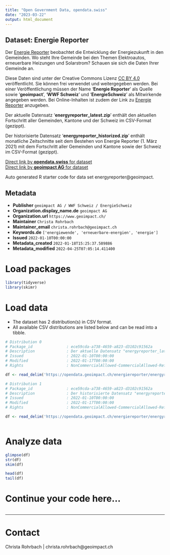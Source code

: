 ```yaml
---
title: "Open Government Data, opendata.swiss"
date: "2023-03-22"
output: html_document
---
```


## Dataset: Energie Reporter

Der [Energie Reporter](https://www.energiereporter.ch) beobachtet die Entwicklung der Energiezukunft in den Gemeinden. Wo steht Ihre Gemeinde bei den Themen Elektroautos, erneuerbare Heizungen und Solarstrom? Schauen sie sich die Daten Ihrer Gemeinde an.

Diese Daten sind unter der Creative Commons Lizenz [CC BY 4.0](https://creativecommons.org/licenses/by/4.0/deed.de) veröffentlicht. Sie können frei verwendet und weitergegeben werden. Bei einer Veröffentlichung müssen der Name '__Energie Reporter__' als Quelle sowie '__geoimpact__', '__WWF Schweiz__' und '__EnergieSchweiz__' als Mitwirkende angegeben werden. Bei Online-Inhalten ist zudem der Link zu [Energie Reporter](https://www.energiereporter.ch) anzugeben.

Der aktuelle Datensatz '__energyreporter_latest.zip__' enthält den aktuellen Fortschritt aller Gemeinden, Kantone und der Schweiz im CSV-Format (gezippt).

Der historisierte Datensatz '__energyreporter_historized.zip__' enthält monatliche Zeitschnitte seit dem Bestehen von Energie Reporter (1. März 2021) mit dem Fortschritt aller Gemeinden und Kantone sowie der Schweiz im CSV-Format (gezippt).

[Direct link by **opendata.swiss** for dataset](https://opendata.swiss/de/dataset/energie-reporter)<br>
[Direct link by **geoimpact AG** for dataset](https://www.energiereporter.ch)

Auto generated R starter code for data set energyreporter@geoimpact.

## Metadata

- **Publisher** `geoimpact AG / WWF Schweiz / EnergieSchweiz`
- **Organization.display_name.de** `geoimpact AG`
- **Organization.url** `https://www.geoimpact.ch/`
- **Maintainer** `Christa Rohrbach`
- **Maintainer_email** `christa.rohrbach@geoimpact.ch`
- **Keywords.de** `['energiewende', 'erneuerbare-energien', 'energie']`
- **Issued** `2022-01-10T00:00:00`
- **Metadata_created** `2022-01-18T15:25:37.589886`
- **Metadata_modified** `2022-04-25T07:05:14.411400`


# Load packages

```r

library(tidyverse)
library(skimr)

```

# Load data

-   The dataset has 2 distribution(s) in CSV format.
-   All available CSV distributions are listed below and can be read into a tibble.

```r

# Distribution 0
# Package_id               : ece59cda-a738-4659-a823-d3102c91562a
# Description              : Der aktuelle Datensatz "energyreporter_latest.zip" enthält den aktuellen Fortschritt aller Gemeinden, Kantone und der Schweiz im CSV-Format (gezippt).
# Issued                   : 2022-01-10T00:00:00
# Modified                 : 2022-01-17T00:00:00
# Rights                   : NonCommercialAllowed-CommercialAllowed-ReferenceRequired

df <- read_delim('https://opendata.geoimpact.ch/energiereporter/energyreporter_latest.zip')

# Distribution 1
# Package_id               : ece59cda-a738-4659-a823-d3102c91562a
# Description              : Der historisierte Datensatz "energyreporter_historized.zip" enthält monatliche Zeitschnitte seit dem Bestehen von Energie Reporter (1. März 2021) mit dem Fortschritt aller Gemeinden und Kantone sowie der Schweiz im CSV-Format (gezippt).
# Issued                   : 2022-01-10T00:00:00
# Modified                 : 2022-01-17T00:00:00
# Rights                   : NonCommercialAllowed-CommercialAllowed-ReferenceRequired

df <- read_delim('https://opendata.geoimpact.ch/energiereporter/energyreporter_historized.zip')



```

# Analyze data

```r

glimpse(df)
str(df)
skim(df)

head(df)
tail(df)

```

# Continue your code here...

```r

```

------------------------------------------------------------------------

# Contact

Christa Rohrbach | christa.rohrbach@geoimpact.ch

